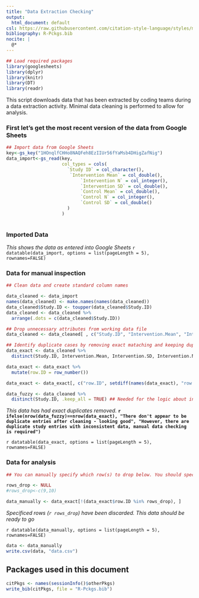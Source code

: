 ```yaml
---
title: "Data Extraction Checking"
output:
  html_document: default
csl: https://raw.githubusercontent.com/citation-style-language/styles/master/apa.csl
bibliography: R-Pckgs.bib
nocite: |
  @*
---
```


```r
## Load required packages
library(googlesheets)
library(dplyr)
library(knitr)
library(DT)
library(readr)
```
This script downloads data that has been extracted by coding teams during a data extraction activity. Minimal data cleaning is performed to allow for analysis.

### First let's get the most recent version of the data from Google Sheets
```r
## Import data from Google Sheets
key<-gs_key("1HOnqlfCHHo8NAQFeh8EzIIUr56fYaMsb4DHigZafNig")
data_import<-gs_read(key, 
                     col_types = cols(
                       `Study ID` = col_character(), 
                        `Intervention Mean` = col_double(), 
                            `Intervention N` = col_integer(),
                            `Intervention SD` = col_double(),
                            `Control Mean` = col_double(), 
                            `Control N` = col_integer(),
                            `Control SD` = col_double()
                       )
                     )
                     
```
### Imported Data
*This shows the data as entered into Google Sheets*
`r datatable(data_import, options = list(pageLength = 5),  rownames=FALSE)`

### Data for manual inspection

```r
## Clean data and create standard column names

data_cleaned <- data_import
names(data_cleaned) <- make.names(names(data_cleaned))
data_cleaned$Study.ID <- toupper(data_cleaned$Study.ID)
data_cleaned <- data_cleaned %>%
  arrange(.dots = c(data_cleaned$Study.ID))

## Drop unnecessary attributes from working data file
data_cleaned <- data_cleaned[ , c("Study.ID", "Intervention.Mean", "Intervention.SD", "Intervention.N", "Control.Mean", "Control.SD", "Control.N")]

## Identify duplicate cases by removing exact mataching and keeping duplicate entries with inconsistent data
data_exact <- data_cleaned %>% 
  distinct(Study.ID, Intervention.Mean, Intervention.SD, Intervention.N, Control.Mean, Control.SD, Control.N, .keep_all = TRUE)

data_exact <- data_exact %>% 
  mutate(row.ID = row_number())

data_exact <- data_exact[, c("row.ID", setdiff(names(data_exact), "row.ID"))]

data_fuzzy <- data_cleaned %>% 
  distinct(Study.ID, .keep_all = TRUE) ## Needed for the logic about inconsistent duplicates below
```


*This data has had exact duplicates removed.* **`r ifelse(nrow(data_fuzzy)==nrow(data_exact), "There don't appear to be duplicate entries after cleaning - looking good", "However, there are duplicate study entries with inconsistent data, manual data checking is required")`**


`r datatable(data_exact, options = list(pageLength = 5), rownames=FALSE)`



### Data for analysis

```r
## You can manually specify which row(s) to drop below. You should specify the row.IDs for the rows that you want to discard. If you don't wish to discard any rows keep rows_drop<-NULL

rows_drop <- NULL
#rows_drop<-c(9,10)

data_manually <- data_exact[!(data_exact$row.ID %in% rows_drop), ]

```

*Specificed rows (`r rows_drop`) have been discarded. This data should be ready to go*


`r datatable(data_manually, options = list(pageLength = 5), rownames=FALSE)`



```r
data <- data_manually
write.csv(data, "data.csv")
```

## Packages used in this document
```r
citPkgs <- names(sessionInfo()$otherPkgs)
write_bib(citPkgs, file = "R-Pckgs.bib")
```